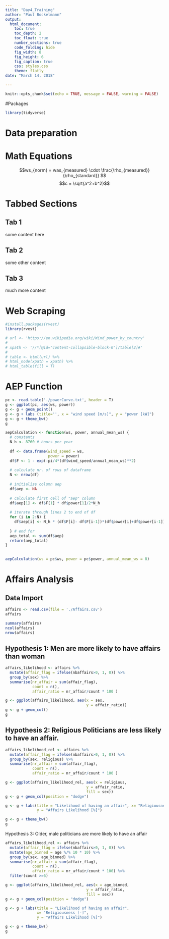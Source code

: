 ---
title: "Day4_Training"
author: "Paul Bockelmann"
output: 
  html_document:
    toc: true
    toc_depth: 2
    toc_float: true
    number_sections: true
    code_folding: hide
    fig_width: 8
    fig_height: 6
    fig_caption: true
    css: styles.css
    theme: flatly
date: "March 14, 2018"

---

```{r setup, include=FALSE}
knitr::opts_chunk$set(echo = TRUE, message = FALSE, warning = FALSE)
```

#Packages

```{r}
library(tidyverse)
```


# Data preparation

# Math Equations

$$ws_{norm} = was_{measured} \cdot \frac{\rho_{measured}}{\rho_{standard}} $$
$$c = \sqrt{a^2+b^2}$$

# Tabbed Sections {.tabset}

## Tab 1

some content here

## Tab 2

some other content

## Tab 3

much more content

# Web Scraping

```{r}
#install.packages(rvest)
library(rvest)
```


```{r}
# url <- 'https://en.wikipedia.org/wiki/Wind_power_by_country'
# 
# xpath <- '//*[@id="content-collapsible-block-0"]/table[2]#'
# 
# table <- html(url) %>%
# html_node(xpath = xpath) %>%
# html_table(fill = T)

```


# AEP Function

```{r}
pc <- read.table('./powerCurve.txt', header = T)
g <- ggplot(pc, aes(ws, power))
g <- g + geom_point()
g <- g + labs (title='', x = "wind speed [m/s]", y = "power [kW]")
g <- g + theme_bw()
g
```

```{r}
aepCalculation <- function(ws, power, annual_mean_ws) {
  # constants
  N_h <- 8760 # hours per year
  
  df <- data.frame(wind_speed = ws,
                   power = power)
  df$F <- 1 - exp(-pi/4*(df$wind_speed/annual_mean_ws)**2)
  
  # calculate nr. of rows of dataframe
  N <- nrow(df)
  
  # initialize column aep
  df$aep <- NA
  
  # calculate first cell of "aep" column
  df$aep[1] <- df$F[1] * df$power[1]/2*N_h
  
  # iterate through lines 2 to end of df
  for (i in 2:N) {
    df$aep[i] <- N_h * (df$F[i]- df$F[i-1])*(df$power[i]+df$power[i-1])/2
    
  } # end for
  aep_total <- sum(df$aep)
  return(aep_total)
}
  

aepCalculation(ws = pc$ws, power = pc$power, annual_mean_ws = 8)
```


# Affairs Analysis

## Data Import

```{r}
affairs <- read.csv(file = './Affairs.csv')
affairs

```


```{r}
summary(affairs)
ncol(affairs)
nrow(affairs)
```


## Hypothesis 1: Men are more likely to have affairs than woman
```{r}
affairs_likelihood <- affairs %>% 
  mutate(affair_flag = ifelse(nbaffairs>0, 1, 0)) %>% 
  group_by(sex) %>% 
  summarise(nr_affair = sum(affair_flag), 
            count = n(),
            affair_ratio = nr_affair/count * 100 )

g <- ggplot(affairs_likelihood, aes(x = sex,
                                    y = affair_ratio))
g <- g + geom_col()
g

```


## Hypothesis 2: Religious Politicians are less likely to have an affair.

```{r}
affairs_likelihood_rel <- affairs %>% 
  mutate(affair_flag = ifelse(nbaffairs>0, 1, 0)) %>% 
  group_by(sex, religious) %>% 
  summarise(nr_affair = sum(affair_flag), 
            count = n(),
            affair_ratio = nr_affair/count * 100 )

g <- ggplot(affairs_likelihood_rel, aes(x = religious,
                                    y = affair_ratio,
                                    fill = sex))
g <- g + geom_col(position = "dodge")

g <- g + labs(title = "Likelihood of having an affair", x= "Religiousness [-]",
              y = "Affairs Likelihood [%]")

g <- g + theme_bw()
g

```

Hypothesis 3: Older, male politicians are more likely to have an affair


```{r}
affairs_likelihood_rel <- affairs %>% 
  mutate(affair_flag = ifelse(nbaffairs>0, 1, 0)) %>% 
  mutate(age_binned = age %/% 10 * 10) %>% 
  group_by(sex, age_binned) %>% 
  summarise(nr_affair = sum(affair_flag), 
            count = n(),
            affair_ratio = nr_affair/count * 100) %>% 
  filter(count >=6) 

g <- ggplot(affairs_likelihood_rel, aes(x = age_binned,
                                    y = affair_ratio,
                                    fill = sex))
g <- g + geom_col(position = "dodge")

g <- g + labs(title = "Likelihood of having an affair", 
              x= "Religiousness [-]",
              y = "Affairs Likelihood [%]")

g <- g + theme_bw()
g
```

